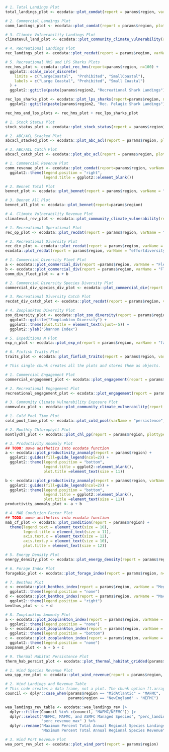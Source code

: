 
<!-- # Performance relative to fishery management objectives -->

<!-- ## Commercial & recreational landings -->

<!-- ### Indicators -->
```r
# 1. Total Landings Plot
total_landings_plot <- ecodata::plot_comdat(report = params$region, varName = "landings", n = 10)

# 2. Commercial Landings Plot
comm_landings_plot <- ecodata::plot_comdat(report = params$region, plottype = "guild", n=10)

# 3. Climate Vulnerability Landings Plot
climatevul_land_plot <- ecodata::plot_community_climate_vulnerability(report = params$region, plottype = "regionland", n=100)

# 4. Recreational Landings Plot
rec_landings_plot <- ecodata::plot_recdat(report = params$region, varName ="landings", n=10)

# 5. Recreational HMS and LPS Sharks Plots
rec_hms_plot <- ecodata::plot_rec_hms(report=params$region, n=100) +
  ggplot2::scale_color_discrete(
    limits = c("LargeCoastal",  "Prohibited", "SmallCoastal"),
    labels = c("Large Coastal", "Prohibited", "Small Coastal")
  ) +
  ggplot2::ggtitle(paste(params$region2, "Recreational Shark Landings"))

rec_lps_sharks_plot <- ecodata::plot_lps_sharks(report=params$region, n=100) +
  ggplot2::ggtitle(paste(params$region2, "Rec. Pelagic Shark Landings"))

rec_hms_and_lps_plots <- rec_hms_plot + rec_lps_sharks_plot
```

<!-- ### Implications -->

```r
# 1. Stock Status Plot
stock_status_plot <- ecodata::plot_stock_status(report = params$region)

# 2. ABC/ACL Stacked Plot
abcacl_stacked_plot <- ecodata::plot_abc_acl(report = params$region, plottype = "Stacked")

# 3. ABC/ACL Catch Plot
abcacl_catch_plot <- ecodata::plot_abc_acl(report = params$region, plottype = "Catch")
```

<!-- ## Commercial profits -->

<!-- ### Indicators -->
```r

# 1. Commercial Revenue Plot
comm_revenue_plot <- ecodata::plot_comdat(report=params$region, varName="revenue", n=10) +
  ggplot2::theme(legend.position = "right",
                 legend.title = ggplot2::element_blank())

# 2. Bennet Total Plot
bennet_plot <- ecodata::plot_bennet(report = params$region, varName = "total")

# 3. Bennet All Plot
bennet_all_plot <- ecodata::plot_bennet(report=params$region)

# 4. Climate Vulnerability Revenue Plot
climatevul_rev_plot <- ecodata::plot_community_climate_vulnerability(report=params$region, plottype = "regionrev", n=100)
```

<!-- ## Recreational opportunities -->

<!-- ### Indicators -->

```r
# 1. Recreational Operational Plot
rec_op_plot <- ecodata::plot_recdat(report = params$region, varName = "effort", n=10)

# 2. Recreational Diversity Plot
rec_div_plot <- ecodata::plot_recdat(report = params$region, varName = "effortdiversity", n=10)
ecodata::plot_recdat(report = params$region, varName = "effortdiversity", n=10)
```

<!-- ## Stability -->

<!-- ### Indicators -->

```r
# 1. Commercial Diversity Fleet Plot
a <- ecodata::plot_commercial_div(report =params$region, varName = "Fleet count", n=100)
b <- ecodata::plot_commercial_div(report = params$region, varName = "Fleet diversity in revenue", n=100)
comm_div_fleet_plot <- a + b

# 2. Commercial Diversity Species Diversity Plot
commercial_div_species_div_plot <- ecodata::plot_commercial_div(report = params$region, varName = "Permit revenue species diversity", n=100)

# 3. Recreational Diversity Catch Plot
recdat_div_catch_plot <- ecodata::plot_recdat(report = params$region, varName = "catchdiversity", n=10)

# 4. Zooplankton Diversity Plot
zoo_diversity_plot <- ecodata::plot_zoo_diversity(report = params$region, n=10) +
  ggplot2::ggtitle("Zooplankton Diversity") +
  ggplot2::theme(plot.title = element_text(vjust=-5)) +
  ggplot2::ylab("Shannon Index")

# 5. Expeditions N Plot
exp_n_plot <- ecodata::plot_exp_n(report = params$region, varName = "fall", n=10)

# 6. Finfish Traits Plot
traits_plot <- ecodata::plot_finfish_traits(report = params$region, varName = "length_maturity")
```

<!-- ## Community social and climate vulnerability -->

```r
# This single chunk creates all the plots and stores them as objects.

# 1. Commercial Engagement Plot
commercial_engagement_plot <- ecodata::plot_engagement(report = params$region, varName = "Commercial")

# 2. Recreational Engagement Plot
recreational_engagement_plot <- ecodata::plot_engagement(report = params$region, varName = "Recreational")

# 3. Community Climate Vulnerability Exposure Plot
commvulex_plot <- ecodata::plot_community_climate_vulnerability(report = params$region, n=100)
```

<!-- # Risks to meeting fishery management objectives -->

<!-- ## Climte and ecosystem change -->

<!-- ### Risks to managing seasonally -->

```r
# 1. Cold Pool Time Plot
cold_pool_time_plot <- ecodata::plot_cold_pool(varName = "persistence", n=10)

# 2. Monthly Chlorophyll Plot
montlychl_plot <- ecodata::plot_chl_pp(report = params$region, plottype = "monthly", n=100) 
```

<!-- ### Risks to setting catch limits -->

```r
# 3. Productivity Anomaly Plot
## TODO: move aesthetics into ecodata function
a <- ecodata::plot_productivity_anomaly(report = params$region) +
  ggplot2::guides(fill=guide_legend(ncol=2)) +
  ggplot2::theme(legend.position = "bottom",
                 legend.title = ggplot2::element_blank(),
                 plot.title =element_text(size = 11))

b <- ecodata::plot_productivity_anomaly(report = params$region, varName = "assessment")+
  ggplot2::guides(fill=guide_legend(ncol=2)) +
  ggplot2::theme(legend.position = "bottom",
                 legend.title = ggplot2::element_blank(),
                 plot.title =element_text(size = 11))
productivity_anomaly_plot <- a + b

# 4. MAB Condition Factor Plot
## TODO: move aesthetics into ecodata function
mab_cf_plot <- ecodata::plot_condition(report = params$region) +
  theme(legend.text = element_text(size = 10),
        legend.title = element_text(size = 11),
        axis.text.x = element_text(size = 12),
        axis.text.y = element_text(size = 10),
        plot.title = element_text(size = 12))

# 5. Energy Density Plot
energy_density_plot <- ecodata::plot_energy_density(report = params$region)

# 6. Forage Index Plot
foragebio_plot <- ecodata::plot_forage_index(report = params$region, n=10)

# 7. Benthos Plot
c <- ecodata::plot_benthos_index(report = params$region, varName = "Megabenthos", n=10) +
  ggplot2::theme(legend.position = "none")
d <- ecodata::plot_benthos_index(report = params$region, varName = "Macrobenthos", n=10) +
  ggplot2::theme(legend.position = "right")
benthos_plot <- c + d

# 8. Zooplankton Anomaly Plot
a <- ecodata::plot_zooplankton_index(report = params$region, varName = "Lgcopeall", n=10) +
  ggplot2::theme(legend.position = "none")
b <- ecodata::plot_zooplankton_index(report = params$region, varName = "Smallcopeall", n=10) +
  ggplot2::theme(legend.position = "bottom")
c <- ecodata::plot_zooplankton_index(report = params$region, varName = "Euph", n=10) +
  ggplot2::theme(legend.position = "none")
zoopanom_plot <- a + b + c

# 9. Thermal Habitat Persistence Plot
therm_hab_persist_plot <- ecodata::plot_thermal_habitat_gridded(params$region)
```

<!-- mab-oa chunk moved to parent report -->

<!-- # Other ocean uses: offshore wind -->

```r
# 1. Wind Species Revenue Plot
wea_spp_rev_plot <- ecodata::plot_wind_revenue(report = params$region, varName = "value", plottype = "nofacets")

# 2. Wind Landings and Revenue Table
# This code creates a data frame, not a plot. The chunk option ft.arraystretch will be applied to the display chunk.
council <- dplyr::case_when(params$region == "MidAtlantic" ~ "MAFMC",
                            params$region == "NewEngland" ~ "NEFMC")

wea_landings_rev_table <- ecodata::wea_landings_rev |>
  dplyr::filter(Council %in% c(council, "MAFMC/NEFMC")) |>
  dplyr::select("NEFMC, MAFMC, and ASMFC Managed Species", "perc_landings_max",
                "perc_revenue_max" ) %>%
  dplyr::rename("Maximum Percent Total Annual Regional Species Landings"="perc_landings_max",
                "Maximum Percent Total Annual Regional Species Revenue"="perc_revenue_max")

# 3. Wind Port Revenue Plot
wea_port_rev_plot <- ecodata::plot_wind_port(report = params$region)
```



